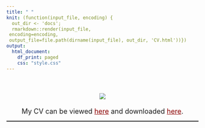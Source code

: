 ```yaml
---
title: " "
knit: (function(input_file, encoding) {
  out_dir <- 'docs';
  rmarkdown::render(input_file,
 encoding=encoding,
 output_file=file.path(dirname(input_file), out_dir, 'CV.html'))})
output:
  html_document:
    df_print: paged
    css: "style.css"
---
```




<p align="center">
<font size="4">
<br><br>
  <img src="white.png">
<br><br>
My CV can be viewed <a href="https://docs.google.com/viewer?url=https://github.com/annamalinovskaya/annamalinovskaya/blob/main/CV_short.pdf?raw=true" style="color: #8B0000; text-decoration: underline;">here</a> and downloaded <a href="https://github.com/annamalinovskaya/annamalinovskaya/blob/main/CV_short.pdf?raw=true" style="color: #8B0000; text-decoration: underline;">here</a>.</font>
</p>

<hr style="border:0.2px solid gray">



<!-- Matomo -->
<script>
  var _paq = window._paq = window._paq || [];
  /* tracker methods like "setCustomDimension" should be called before "trackPageView" */
  _paq.push(['trackPageView']);
  _paq.push(['enableLinkTracking']);
  (function() {
    var u="https://amgithub.matomo.cloud/";
    _paq.push(['setTrackerUrl', u+'matomo.php']);
    _paq.push(['setSiteId', '1']);
    var d=document, g=d.createElement('script'), s=d.getElementsByTagName('script')[0];
    g.async=true; g.src='//cdn.matomo.cloud/amgithub.matomo.cloud/matomo.js'; s.parentNode.insertBefore(g,s);
  })();
</script>
<!-- End Matomo Code -->

